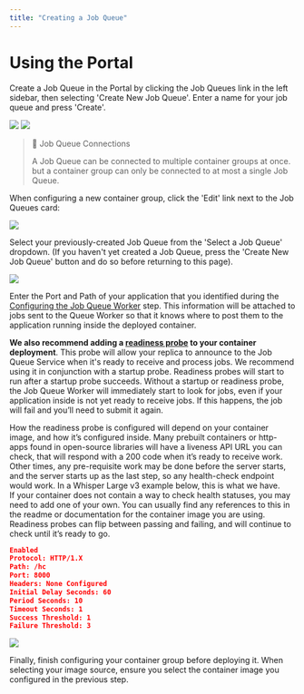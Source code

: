 ```yaml
---
title: "Creating a Job Queue"
---
```


# Using the Portal

Create a Job Queue in the Portal by clicking the Job Queues link in the left sidebar, then selecting 'Create New Job Queue'. Enter a name for your job queue and press 'Create'.

<img src="container-engine\images\3fe2029-image.png" />

<img src="container-engine\images\3f3bbf7-image.png" />

> 📘 Job Queue Connections
>
> A Job Queue can be connected to multiple container groups at once. but a container group can only be connected to at most a single Job Queue.

When configuring a new container group, click the 'Edit' link next to the Job Queues card:

<img src="container-engine\images\6ef9e27-image.png" />

Select your previously-created Job Queue from the 'Select a Job Queue' dropdown. (If you haven't yet created a Job Queue, press the 'Create New Job Queue' button and do so before returning to this page).

<img src="container-engine\images\0592577-image.png" />

Enter the Port and Path of your application that you identified during the [Configuring the Job Queue Worker](/container-engine/job-queues/queue-worker) step. This information will be attached to jobs sent to the Queue Worker so that it knows where to post them to the application running inside the deployed container.

**We also recommend adding a [readiness probe](/container-engine/health-probes/readiness-probes) to your container deployment**. This probe will allow your replica to announce to the Job Queue Service when it's ready to receive and process jobs. We recommend using it in conjunction with a startup probe. Readiness probes will start to run after a startup probe succeeds. Without a startup or readiness probe, the Job Queue Worker will immediately start to look for jobs, even if your application inside is not yet ready to receive jobs. If this happens, the job will fail and you’ll need to submit it again.

How the readiness probe is configured will depend on your container image, and how it’s configured inside. Many prebuilt containers or http-apps found in open-source libraries will have a liveness API URL you can check, that will respond with a 200 code when it’s ready to receive work.  
Other times, any pre-requisite work may be done before the server starts, and the server starts up as the last step, so any health-check endpoint would work. In a Whisper Large v3 example below, this is what we have.  
If your container does not contain a way to check health statuses, you may need to add one of your own. You can usually find any references to this in the readme or documentation for the container image you are using. Readiness probes can flip between passing and failing, and will continue to check until it’s ready to go.

```json
Enabled
Protocol: HTTP/1.X
Path: /hc
Port: 8000
Headers: None Configured
Initial Delay Seconds: 60
Period Seconds: 10
Timeout Seconds: 1
Success Threshold: 1
Failure Threshold: 3
```

<img src="container-engine\images\6a6961b-image.png" />

Finally, finish configuring your container group before deploying it. When selecting your image source, ensure you select the container image you configured in the previous step.
